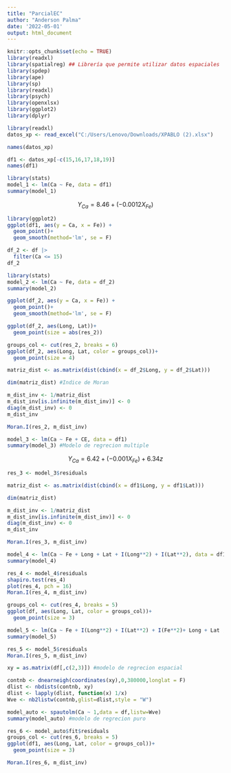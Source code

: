 ---
title: "ParcialEC"
author: "Anderson Palma"
date: '2022-05-01'
output: html_document
---


```{r setup, include=FALSE, warning=FALSE, message=FALSE}
knitr::opts_chunk$set(echo = TRUE)
library(readxl)
library(spatialreg) ## Librería que permite utilizar datos espaciales
library(spdep)
library(ape)
library(sp)
library(readxl)
library(psych) 
library(openxlsx)
library(ggplot2)
library(dplyr)
```
```{r}
library(readxl)
datos_xp <- read_excel("C:/Users/Lenovo/Downloads/XPABLO (2).xlsx")
```

```{r}
names(datos_xp)
```
```{r}
df1 <- datos_xp[-c(15,16,17,18,19)]
names(df1)
```
```{r}
library(stats)
model_1 <- lm(Ca ~ Fe, data = df1) 
summary(model_1)
```
$$Y_{Ca} = 8.46 + (-0.0012X_{Fe})$$
```{r}
library(ggplot2)
ggplot(df1, aes(y = Ca, x = Fe)) +
  geom_point()+
  geom_smooth(method='lm', se = F)
```


```{r}

df_2 <- df |>
  filter(Ca <= 15)
df_2
```
```{r}
library(stats)
model_2 <- lm(Ca ~ Fe, data = df_2) 
summary(model_2)
```
```{r}
ggplot(df_2, aes(y = Ca, x = Fe)) +
  geom_point()+
  geom_smooth(method='lm', se = F)
```

```{r}
ggplot(df_2, aes(Long, Lat))+
  geom_point(size = abs(res_2))
```
```{r}
groups_col <- cut(res_2, breaks = 6)
ggplot(df_2, aes(Long, Lat, color = groups_col))+
  geom_point(size = 4)
```
```{r}
matriz_dist <- as.matrix(dist(cbind(x = df_2$Long, y = df_2$Lat)))

dim(matriz_dist) #Indice de Moran 
```
```{r}
m_dist_inv <- 1/matriz_dist
m_dist_inv[is.infinite(m_dist_inv)] <- 0
diag(m_dist_inv) <- 0
m_dist_inv
```
```{r}
Moran.I(res_2, m_dist_inv) 
```
```{r}
model_3 <- lm(Ca ~ Fe + CE, data = df1)
summary(model_3) #Modelo de regrecion multiple
```
$$Y_{Ca} = 6.42 + (-0.001X_{Fe}) + 6.34z$$
```{r}
res_3 <- model_3$residuals
```
```{r}
matriz_dist <- as.matrix(dist(cbind(x = df1$Long, y = df1$Lat)))

dim(matriz_dist)
```


```{r}
m_dist_inv <- 1/matriz_dist
m_dist_inv[is.infinite(m_dist_inv)] <- 0
diag(m_dist_inv) <- 0
m_dist_inv
```

```{r}
Moran.I(res_3, m_dist_inv) 
```
```{r}
model_4 <- lm(Ca ~ Fe + Long + Lat + I(Long**2) + I(Lat**2), data = df1) 
summary(model_4)
```
```{r}
res_4 <- model_4$residuals
shapiro.test(res_4)
plot(res_4, pch = 16)
Moran.I(res_4, m_dist_inv)
```
```{r}
groups_col <- cut(res_4, breaks = 5)
ggplot(df, aes(Long, Lat, color = groups_col))+
  geom_point(size = 3)
```
```{r}
model_5 <- lm(Ca ~ Fe + I(Long**2) + I(Lat**2) + I(Fe**2)+ Long + Lat , data = df) #datos georrefenciados
summary(model_5)
```
```{r}
res_5 <- model_5$residuals
Moran.I(res_5, m_dist_inv) 
```
```{r}
xy = as.matrix(df[,c(2,3)]) #modelo de regrecion espacial 
```
```{r}
contnb <- dnearneigh(coordinates(xy),0,380000,longlat = F)
dlist <- nbdists(contnb, xy)
dlist <- lapply(dlist, function(x) 1/x)            
Wve <- nb2listw(contnb,glist=dlist,style = "W")       
```
```{r}
model_auto <- spautolm(Ca ~ 1,data = df,listw=Wve)
summary(model_auto) #modelo de regrecion puro
```


```{r}
res_6 <- model_auto$fit$residuals
groups_col <- cut(res_6, breaks = 5)
ggplot(df1, aes(Long, Lat, color = groups_col))+
  geom_point(size = 3)
```

```{r}
Moran.I(res_6, m_dist_inv)
```







